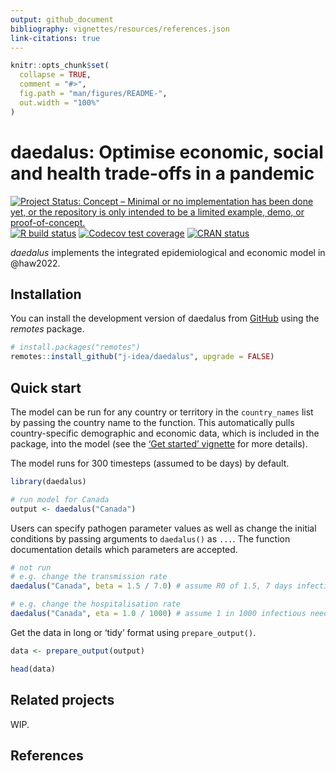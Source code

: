 ```yaml
---
output: github_document
bibliography: vignettes/resources/references.json
link-citations: true
---
```


<!-- README.md is generated from README.Rmd. Please edit that file -->

```r
knitr::opts_chunk$set(
  collapse = TRUE,
  comment = "#>",
  fig.path = "man/figures/README-",
  out.width = "100%"
)
```

# daedalus: Optimise economic, social and health trade-offs in a pandemic

<!-- badges: start -->
[![Project Status: Concept – Minimal or no implementation has been done yet, or the repository is only intended to be a limited example, demo, or proof-of-concept.](https://www.repostatus.org/badges/latest/concept.svg)](https://www.repostatus.org/#concept)
[![R build status](https://github.com/j-idea/daedalus/workflows/R-CMD-check/badge.svg)](https://github.com/j-idea/daedalus/actions/workflows/R-CMD-check.yaml)
[![Codecov test coverage](https://codecov.io/gh/j-idea/daedalus/branch/main/graph/badge.svg)](https://app.codecov.io/gh/j-idea/daedalus?branch=main)
[![CRAN status](https://www.r-pkg.org/badges/version/daedalus)](https://CRAN.R-project.org/package=daedalus)
<!-- badges: end -->

_daedalus_ implements the integrated epidemiological and economic model in @haw2022.

## Installation

You can install the development version of daedalus from [GitHub](https://github.com/) using the _remotes_ package.

``` r
# install.packages("remotes")
remotes::install_github("j-idea/daedalus", upgrade = FALSE)
```

## Quick start

The model can be run for any country or territory in the `country_names` list by passing the country name to the function.
This automatically pulls country-specific demographic and economic data, which is included in the package, into the model (see the ['Get started' vignette](articles/daedalus.html) for more details).

The model runs for 300 timesteps (assumed to be days) by default.

```r
library(daedalus)

# run model for Canada
output <- daedalus("Canada")
```

Users can specify pathogen parameter values as well as change the initial conditions by passing arguments to `daedalus()` as `...`.
The function documentation details which parameters are accepted.

```r
# not run
# e.g. change the transmission rate
daedalus("Canada", beta = 1.5 / 7.0) # assume R0 of 1.5, 7 days infectious period

# e.g. change the hospitalisation rate
daedalus("Canada", eta = 1.0 / 1000) # assume 1 in 1000 infectious need hospital
```

Get the data in long or 'tidy' format using `prepare_output()`.

```r
data <- prepare_output(output)

head(data)
```

## Related projects

WIP.

## References
